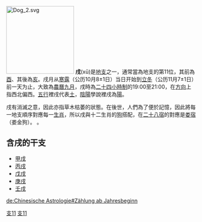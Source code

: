 {{天干地支}}
[[File:Dog_2.svg|180px]]
'''戌'''(xū)是[[地支|地支]]之一，通常當為地支的第11位，其前為[[酉|酉]]、其後為[[亥|亥]]。戌月从[[寒露|寒露]]（公历10月8±1日）当日开始到[[立冬|立冬]]（公历11月7±1日）前一天为止，大致為[[農曆九月|農曆九月]]，戌時為[[二十四小時制|二十四小時制]]的19:00至21:00，在[[方向|方向]]上指西北偏西。[[五行|五行]]裡戌代表[[土|土]]，[[陰陽|陰陽]]學說裡戌為[[陽|陽]]。

戌有消滅之意，因此亦指草木枯萎的狀態。在後世，人們為了便於記憶，因此將每一地支順序對應每一[[生肖|生肖]]，所以戌與十二生肖的[[狗|狗]]搭配，在[[二十八宿|二十八宿]]的對應是[[娄宿|娄宿]]（娄金狗）。
。

== 含戌的干支 ==
{{commonscat|Dog_(zodiac)}}
* [[甲戌|甲戌]]
* [[丙戌|丙戌]]
* [[戊戌|戊戌]]
* [[庚戌|庚戌]]
* [[壬戌|壬戌]]

[[Category:干支|支11]]
[[Category:戌|支11]]

[[de:Chinesische_Astrologie#Zählung_ab_Jahresbeginn|de:Chinesische Astrologie#Zählung ab Jahresbeginn]]